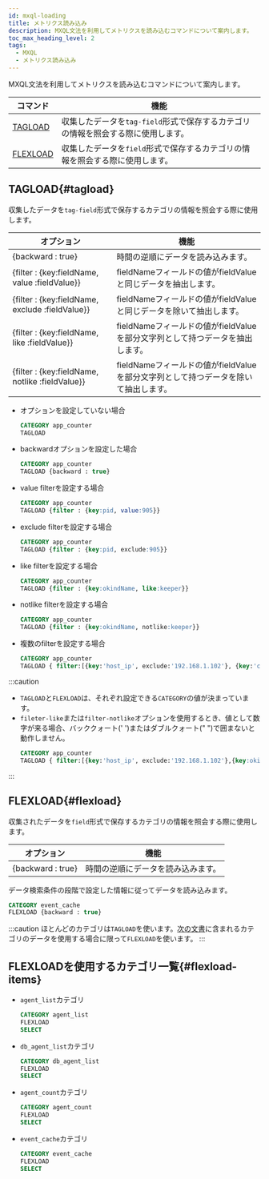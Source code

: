 ```yaml
---
id: mxql-loading
title: メトリクス読み込み
description: MXQL文法を利用してメトリクスを読み込むコマンドについて案内します。
toc_max_heading_level: 2
tags:
  - MXQL
  - メトリクス読み込み
---
```


MXQL文法を利用してメトリクスを読み込むコマンドについて案内します。

| コマンド                  | 機能                                                                                |
| --------------------- | --------------------------------------------------------------------------------- |
| [TAGLOAD](#tagload)   | 収集したデータを`tag-field`形式で保存するカテゴリの情報を照会する際に使用します。                                    |
| [FLEXLOAD](#flexload) | 収集したデータを`field`形式で保存するカテゴリの情報を照会する際に使用します。                                        |

## TAGLOAD{#tagload}

収集したデータを`tag-field`形式で保存するカテゴリの情報を照会する際に使用します。

| オプション                                           | 機能                                                  |
| ----------------------------------------------- | --------------------------------------------------- |
| {backward : true}                               | 時間の逆順にデータを読み込みます。                                   |
| {filter : {key:fieldName, value :fieldValue}}   | fieldNameフィールドの値がfieldValueと同じデータを抽出します。            |
| {filter : {key:fieldName, exclude :fieldValue}} | fieldNameフィールドの値がfieldValueと同じデータを除いて抽出します。         |
| {filter : {key:fieldName, like :fieldValue}}    | fieldNameフィールドの値がfieldValueを部分文字列として持つデータを抽出します。    |
| {filter : {key:fieldName, notlike :fieldValue}} | fieldNameフィールドの値がfieldValueを部分文字列として持つデータを除いて抽出します。 |

-   オプションを設定していない場合

    ```sql
    CATEGORY app_counter
    TAGLOAD
    ```

-   backwardオプションを設定した場合

    ```sql
    CATEGORY app_counter
    TAGLOAD {backward : true}
    ```

-   value filterを設定する場合

    ```sql
    CATEGORY app_counter
    TAGLOAD {filter : {key:pid, value:905}}
    ```

-   exclude filterを設定する場合

    ```sql
    CATEGORY app_counter
    TAGLOAD {filter : {key:pid, exclude:905}}
    ```

-   like filterを設定する場合

    ```sql
    CATEGORY app_counter
    TAGLOAD {filter : {key:okindName, like:keeper}}
    ```

-   notlike filterを設定する場合

    ```sql
    CATEGORY app_counter
    TAGLOAD {filter : {key:okindName, notlike:keeper}}
    ```

-   複数のfilterを設定する場合

    ```sql
    CATEGORY app_counter
    TAGLOAD { filter:[{key:'host_ip', exclude:'192.168.1.102'}, {key:'container', like:'gateway'}] }
    ```

:::caution

-   `TAGLOAD`と`FLEXLOAD`は、それぞれ設定できる`CATEGORY`の値が決まっています。
-   `fileter-like`または`filter-notlike`オプションを使用するとき、値として数字が来る場合、バッククォート(' ')またはダブルクォート(" ")で囲まないと動作しません。
    ```sql
    CATEGORY app_counter
    TAGLOAD { filter:[{key:'host_ip', exclude:'192.168.1.102'},{key:okindName, like:"1"}] }
    ```
:::

## FLEXLOAD{#flexload}

収集されたデータを`field`形式で保存するカテゴリの情報を照会する際に使用します。

| オプション              | 機能                               |
| ------------------ | -------------------------------- |
| {backward : true}  | 時間の逆順にデータを読み込みます。                |

データ検索条件の段階で設定した情報に従ってデータを読み込みます。

```sql
CATEGORY event_cache
FLEXLOAD {backward : true}
```

:::caution
ほとんどのカテゴリは`TAGLOAD`を使います。[次の文書](#flexload-items)に含まれるカテゴリのデータを使用する場合に限って`FLEXLOAD`を使います。
:::

## FLEXLOADを使用するカテゴリ一覧{#flexload-items}

-   `agent_list`カテゴリ

    ```sql
    CATEGORY agent_list
    FLEXLOAD
    SELECT
    ```

-   `db_agent_list`カテゴリ

    ```sql
    CATEGORY db_agent_list
    FLEXLOAD
    SELECT
    ```

-   `agent_count`カテゴリ

    ```sql
    CATEGORY agent_count
    FLEXLOAD
    SELECT
    ```

-   `event_cache`カテゴリ 

    ```sql
    CATEGORY event_cache
    FLEXLOAD
    SELECT
    ```
